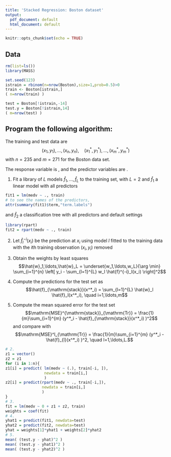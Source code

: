 ```yaml
---
title: 'Stacked Regression: Boston dataset'
output:
  pdf_document: default
  html_document: default
---
```



```r
knitr::opts_chunk$set(echo = TRUE)
```

## Data

```r
rm(list=ls())
library(MASS)

set.seed(123)
istrain = rbinom(n=nrow(Boston),size=1,prob=0.5)>0
train <- Boston[istrain,]
( n=nrow(train) )

test = Boston[!istrain,-14]
test.y = Boston[!istrain,14]
( m=nrow(test) )
```

## Program the following algorithm:

The training and test data are 
$$(x_1,y_1),\ldots,(x_n,y_n),\quad (x^*_1,y^*_1),\ldots,(x^*_m,y^*_m)$$
with $n=235$ and $m=271$ for the Boston data set. 

The response variable is \texttt{medv}, and the
predictor variables are \texttt{crim, zn, indus, chas, nox, rm, age, dis, rad, tax, ptratio, black, lstat}. 

1. Fit a library of $L$ models $\hat{f}_1,\ldots,\hat{f}_L$ to the training set, with $L=2$ and $\hat{f}_1$ a linear model with all predictors
```r
fit1 = lm(medv ~ ., train)
# to see the names of the predictors, 
attr(summary(fit1)$term,"term.labels") 
```
and $\hat{f}_2$ a classification tree with all predictors and default settings
```r
library(rpart)
fit2 = rpart(medv ~ ., train)
```

2. Let $\hat{f}^{-i}_l(x_i)$ be the prediction at $x_i$ using model $l$ fitted to the training data with the
$i$th training observation $(x_i,y_i)$ removed

3. Obtain the weights by least squares
$$\hat{w}_1,\ldots,\hat{w}_L = \underset{w_1,\ldots,w_L}{\arg \min} \sum_{i=1}^{n} \left[ y_i - \sum_{l=1}^{L} w_l \hat{f}^{-i}_l(x_i) \right]^2$$

4. Compute the predictions for the test set as
$$\hat{f}_{\mathrm{stack}}(x^*_i) = \sum_{l=1}^{L} \hat{w}_l  \hat{f}_l(x^*_i), \quad i=1,\ldots,m$$
5. Compute the mean squared error for the test set
$$\mathrm{MSE}^{\mathrm{stack}}_{\mathrm{Tr}} = \frac{1}{m}\sum_{i=1}^{m} (y^*_i - \hat{f}_{\mathrm{stack}}(x^*_i) )^2$$ and compare with
$$\mathrm{MSE}^l_{\mathrm{Tr}} = \frac{1}{m}\sum_{i=1}^{m} (y^*_i - \hat{f}_{l}(x^*_i) )^2, \quad l=1,\ldots,L.$$


```r
# 2.
z1 = vector()
z2 = z1
for (i in 1:n){
z1[i] = predict( lm(medv ~ (.), train[-i, ]), 
                 newdata = train[i,]
                 )
z2[i] = predict(rpart(medv ~ ., train[-i,]), 
                newdata = train[i,]
                ) 
}
# 3. 
fit = lm(medv ~ 0 + z1 + z2, train)
weights = coef(fit)
# 4. 
yhat1 = predict(fit1, newdata=test)
yhat2 = predict(fit2, newdata=test)
yhat = weights[1]*yhat1 + weights[2]*yhat2
# 5.
mean( (test.y - yhat)^2 )
mean( (test.y - yhat1)^2 )
mean( (test.y - yhat2)^2 )
```